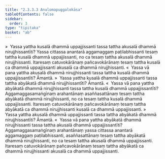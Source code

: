 ```yaml
---
title: "2.3.3.3 Anulomapuggalokāsa"
tableOfContents: false
sidebar:
  order: 3
type: "tipitaka"
basket: "ab"
---
```



<DynamicBreadcrumb />

<Division number="191">

<Paragraph number="805">
»  Yassa yattha kusalā dhammā uppajjissanti tassa tattha akusalā dhammā nirujjhissantīti?
</Paragraph>

<Paragraph number="806">
Yassa cittassa anantarā aggamaggaṃ paṭilabhissanti tesaṃ tattha kusalā dhammā uppajjissanti, no ca tesaṃ tattha akusalā dhammā nirujjhissanti. Itaresaṃ catuvokārānaṃ pañcavokārānaṃ tesaṃ tattha kusalā ca dhammā uppajjissanti akusalā ca dhammā nirujjhissanti.
</Paragraph>

<Paragraph number="807">
«  Yassa vā pana yattha akusalā dhammā nirujjhissanti tassa tattha kusalā dhammā uppajjissantīti? Āmantā.
</Paragraph>

<Paragraph number="808">
»  Yassa yattha kusalā dhammā uppajjissanti tassa tattha abyākatā dhammā nirujjhissantīti? Āmantā.
</Paragraph>

<Paragraph number="809">
«  Yassa vā pana yattha abyākatā dhammā nirujjhissanti tassa tattha kusalā dhammā uppajjissantīti?
</Paragraph>

<Paragraph number="810">
Aggamaggasamaṅgīnaṃ arahantānaṃ asaññasattānaṃ tesaṃ tattha abyākatā dhammā nirujjhissanti, no ca tesaṃ tattha kusalā dhammā uppajjissanti. Itaresaṃ catuvokārānaṃ pañcavokārānaṃ tesaṃ tattha abyākatā ca dhammā nirujjhissanti kusalā ca dhammā uppajjissanti.
</Paragraph>

</Division>
<Division number="192">

<Paragraph number="811">
»  Yassa yattha akusalā dhammā uppajjissanti tassa tattha abyākatā dhammā nirujjhissantīti? Āmantā.
</Paragraph>

<Paragraph number="812">
«  Yassa vā pana yattha abyākatā dhammā nirujjhissanti tassa tattha akusalā dhammā uppajjissantīti?
</Paragraph>

<Paragraph number="813">
Aggamaggasamaṅgīnaṃ arahantānaṃ yassa cittassa anantarā aggamaggaṃ paṭilabhissanti, asaññasattānaṃ tesaṃ tattha abyākatā dhammā nirujjhissanti, no ca tesaṃ tattha akusalā dhammā uppajjissanti. Itaresaṃ catuvokārānaṃ pañcavokārānaṃ tesaṃ tattha abyākatā ca dhammā nirujjhissanti akusalā ca dhammā uppajjissanti.
</Paragraph>
</Division>
